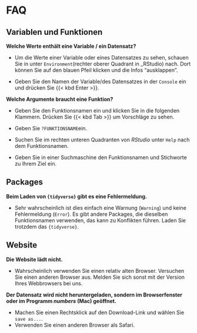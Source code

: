 # FAQ {.unnumbered #sec-thanks}



## Variablen und Funktionen

__Welche Werte enthält eine Variable / ein Datensatz?__

- Um die Werte einer Variable oder eines Datensatzes zu sehen, schauen Sie in unter `Environment`(rechter oberer Quadrant in _RStudio) nach.
Dort können Sie auf den blauen Pfeil klicken und die Infos "ausklappen".

- Geben Sie den Namen der Variable/des Datensatzes in der `Console` ein und drücken Sie {{< kbd Enter >}}. 

__Welche Argumente braucht eine Funktion?__

- Geben Sie den Funktionsnamen ein und klicken Sie in die folgenden Klammern. Drücken Sie {{< kbd Tab >}} um Vorschläge zu sehen.

- Geben Sie `?FUNKTIONSNAME`ein.

- Suchen Sie im rechten unteren Quadranten von _RStudio_ unter `Help` nach dem Funktionsnamen.

- Geben Sie in einer Suchmaschine den Funktionsnamen und Stichworte zu Ihrem Ziel ein.


## Packages

__Beim Laden von `{tidyverse}` gibt es eine Fehlermeldung.__

- Sehr wahrscheinlich ist dies einfach eine Warnung (`Warning`) und keine Fehlermeldung (`Error`). Es gibt andere Packages, die dieselben Funktionsnamen verwenden, das kann zu Konflikten führen. Laden Sie trotzdem das `{tidyverse}`.

<!-- https://statsandr.com/blog/top-10-errors-in-r/ -->


## Website

__Die Website lädt nicht.__

- Wahrscheinlich verwenden Sie einen relativ alten Browser. Versuchen Sie einen anderen Browser aus. Melden Sie sich sonst mit der Version Ihres Webbrowsers bei uns.

__Der Datensatz wird nicht heruntergeladen, sondern im Browserfenster oder im Programm _numbers_ (Mac) geöffnet.__

- Machen Sie einen Rechtsklick auf den Download-Link und wählen Sie `save as...`.
- Verwenden Sie einen anderen Browser als Safari.



